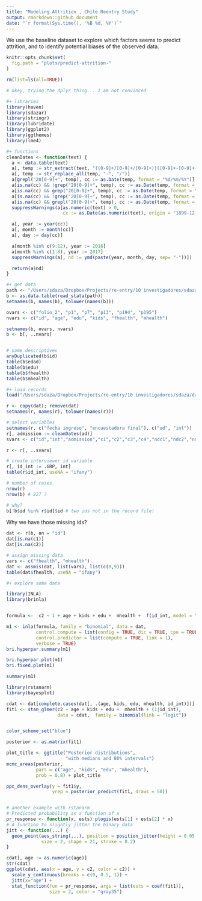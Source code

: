 ```yaml
---
title: "Modeling Attrition , Chile Reentry Study"
output: rmarkdown::github_document
date: "`r format(Sys.time(), '%B %d, %Y')`"
---
```


We use the baseline dataset to explore which factors seems to predict attrition, and to identify potential biases of the observed data.

```r
knitr::opts_chunk$set(
  fig.path = "plots/predict-attrition-"
)
```


```r

rm(list=ls(all=TRUE))

# okey, trying the dplyr thing... I am not convinced

#+ libraries
library(haven)
library(sdazar)
library(stringr)
library(lubridate)
library(ggplot2)
library(ggthemes)
library(lme4)

#+ functions
cleanDates <- function(text) {
  a <- data.table(text)
  a[, temp := str_extract(text, "([0-9]+/[0-9]+/[0-9]+)|([0-9]+-[0-9]+-[0-9]+)")]
  a[, temp := str_replace_all(temp, "-", "/")]
  a[grepl("20[0-9]+", temp), cc := as.Date(temp, format = "%d/%m/%Y")]
  a[is.na(cc) && !grep("20[0-9]+", temp), cc := as.Date(temp, format = "%d/%m/%y")]
  a[is.na(cc) && grep("20[0-9]+", temp), cc := as.Date(temp, format = "%d/%m/%Y")]
  a[is.na(cc) && !grep("20[0-9]+", temp), cc := as.Date(temp, format = "%y/%m/%d")]
  a[is.na(cc) && grepl("20[0-9]+", temp), cc := as.Date(temp, format = "%Y/%m/%d")]
  suppressWarnings(a[as.numeric(text) > 0,
                     cc := as.Date(as.numeric(text), origin = "1899-12-30")])

  a[, year := year(cc)]
  a[, month := month(cc)]
  a[, day := day(cc)]

  a[month %in% c(9:12), year := 2016]
  a[month %in% c(1:8), year := 2017]
  suppressWarnings(a[, nd := ymd(paste(year, month, day, sep= "-"))])

  return(a$nd)
}
```

```r
#+ get data
path <- "/Users/sdaza/Dropbox/Projects/re-entry/10 investigadores/sdaza/data/baseline/baseline_08052017.dta"
b <- as.data.table(read_stata(path))
setnames(b, names(b), tolower(names(b)))

ovars <- c("folio_2", "p1", "p7", "p13", "p194", "p195")
nvars <- c("id", "age", "edu", "kids", "fhealth", "mhealth")

setnames(b, ovars, nvars)
b <- b[, ..nvars]


# some descriptives
anyDuplicated(b$id)
table(b$edad)
table(b$edu)
table(b$fhealth)
table(b$mhealth)

#+ load records
load("/Users/sdaza/Dropbox/Projects/re-entry/10 investigadores/sdaza/data/records/register.Rdata")

r <- copy(dat); remove(dat)
setnames(r, names(r), tolower(names(r)))

# select variables
setnames(r, c("fecha ingreso", "encuestadora final"), c("ad", "int"))
r[, admission := cleanDates(ad)]
svars <- c("id","int","admission","c1","c2","c3","c4","ndc1","ndc2","ndc3","ndc4","start","week","twomonths","sixmonths")

r <- r[, ..svars]

# create interviewer id variable
r[, id_int := .GRP, int]
table(r$id_int, useNA = "ifany")

# number of cases
nrow(r)
nrow(b) # 227 ?

# why?
b[!b$id %in% r$id]$id # two ids not in the record file!

```

Why we have those missing ids?


```r

dat <- r[b, on = "id"]
dat[is.na(c1)]
dat[is.na(c2)]

# assign missing data
vars <- c("fhealth", "mhealth")
dat <- assmis(dat, list(vars), list(c(8,9)))
table(dat$fhealth, useNA = "ifany")

#+ explore some data

library(INLA)
library(brinla)


formula <-  c2 ~ 1 + age + kids + edu +  mhealth +  f(id_int, model = "iid")

m1 <- inla(formula, family = "binomial", data = dat,
           control.compute = list(config = TRUE, dic = TRUE, cpo = TRUE),
           control.predictor = list(compute = TRUE, link = 1),
           verbose = TRUE)
bri.hyperpar.summary(m1)

bri.hyperpar.plot(m1)
bri.fixed.plot(m1)

summary(m1)

library(rstanarm)
library(bayesplot)

cdat <- dat[complete.cases(dat[, .(age, kids, edu, mhealth, id_int)])]
fit1 <- stan_glmer(c2 ~ age + kids + edu +  mhealth + (1|id_int),
                   data = cdat,  family = binomial(link = "logit"))


color_scheme_set("blue")

posterior <- as.matrix(fit1)

plot_title <- ggtitle("Posterior distributions",
                      "with medians and 80% intervals")
mcmc_areas(posterior,
           pars = c("age", "kids", "edu", "mhealth"),
           prob = 0.8) + plot_title

ppc_dens_overlay(y = fit1$y,
                 yrep = posterior_predict(fit1, draws = 50))


# another example with rstanarm
# Predicted probability as a function of x
pr_response <- function(x, ests) plogis(ests[1] + ests[2] * x)
# A function to slightly jitter the binary data
jitt <- function(...) {
  geom_point(aes_string(...), position = position_jitter(height = 0.05, width = 0.1),
             size = 2, shape = 21, stroke = 0.2)
}

cdat[, age := as.numeric(age)]
str(cdat)
ggplot(cdat, aes(x = age, y = c2, color = c2)) +
  scale_y_continuous(breaks = c(0, 0.5, 1)) +
  jitt(x="age") +
  stat_function(fun = pr_response, args = list(ests = coef(fit1)),
                size = 2, color = "gray35")

```


